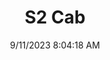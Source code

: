 ---
width: 6000
height: 4000
title: S2 Cab
description: Badge on a Titanium Metallic 1990 Porsche 944 S2 Cabriolet 5-Speed shot in Austin, TX.
date: 9/11/2023 8:04:18 AM
cameraMake: Sony
cameraModel: ILCE-7M3
lens: E 35-150mm F2.0-F2.8 A058
settingsfStop: f/7.1
settingsISO: ISO 800
settingsShutter: 1/160
settingsFocalLength: 150 mm
---